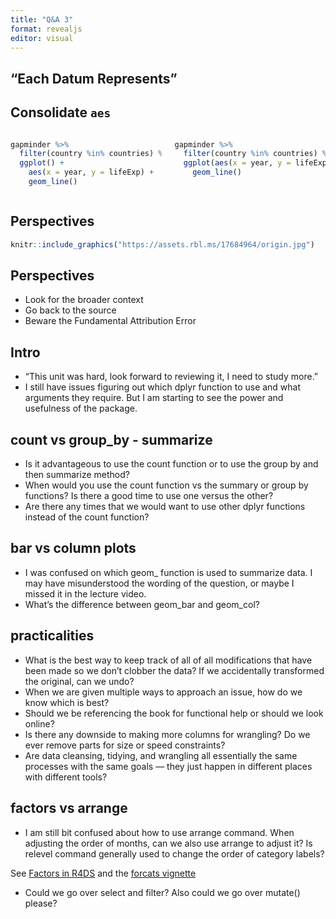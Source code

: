 ```yaml
---
title: "Q&A 3"
format: revealjs
editor: visual
---
```


## "Each Datum Represents"

## Consolidate `aes`

:::: {.columns}

::: {.column width="50%"}

```r
gapminder %>% 
  filter(country %in% countries) %>% 
  ggplot() +
    aes(x = year, y = lifeExp) +
    geom_line()
```

:::

::: {.column width="50%"}

```r
gapminder %>% 
  filter(country %in% countries) %>% 
  ggplot(aes(x = year, y = lifeExp)) +
    geom_line()
```


:::

::::

## Perspectives

```r
knitr::include_graphics("https://assets.rbl.ms/17684964/origin.jpg")
```


## Perspectives

- Look for the broader context  
- Go back to the source  
- Beware the Fundamental Attribution Error  

## Intro

- "This unit was hard, look forward to reviewing it, I need to study more."
- I still have issues figuring out which dplyr function to use and what arguments they require. But I am starting to see the power and usefulness of the package. 

## count vs group_by - summarize

- Is it advantageous to use the count function or to use the group by and then summarize method?
- When would you use the count function vs the summary or group by functions? Is there a good time to use one versus the other?
- Are there any times that we would want to use other dplyr functions instead of the count function?

## bar vs column plots

-  I was confused on which geom_ function is used to summarize data. I may have misunderstood the wording of the question, or maybe I missed it in the lecture video.
- What's the difference between geom_bar and geom_col?

## practicalities

- What is the best way to keep track of all of all modifications that have been made so we don't clobber the data? If we accidentally transformed the original, can we undo?
- When we are given multiple ways to approach an issue, how do we know which is best?
- Should we be referencing the book for functional help or should we look online? 
- Is there any downside to making more columns for wrangling? Do we ever remove parts for size or speed constraints?
- Are data cleansing, tidying, and wrangling all essentially the same processes with the same goals — they just happen in different places with different tools?

## factors vs arrange

- I am still bit confused about how to use arrange command. When adjusting the order of months, can we also use arrange to adjust it? Is relevel command generally used to change the order of category labels?

See [Factors in R4DS](https://r4ds.had.co.nz/factors.html) and the [forcats vignette](https://cran.r-project.org/web/packages/forcats/vignettes/forcats.html)

- Could we go over select and filter? Also could we go over mutate() please?
